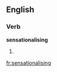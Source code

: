 ==English==

===Verb===
'''sensationalising'''

# {{British}} {{present participle of|sensationalise}}

[[fr:sensationalising]]